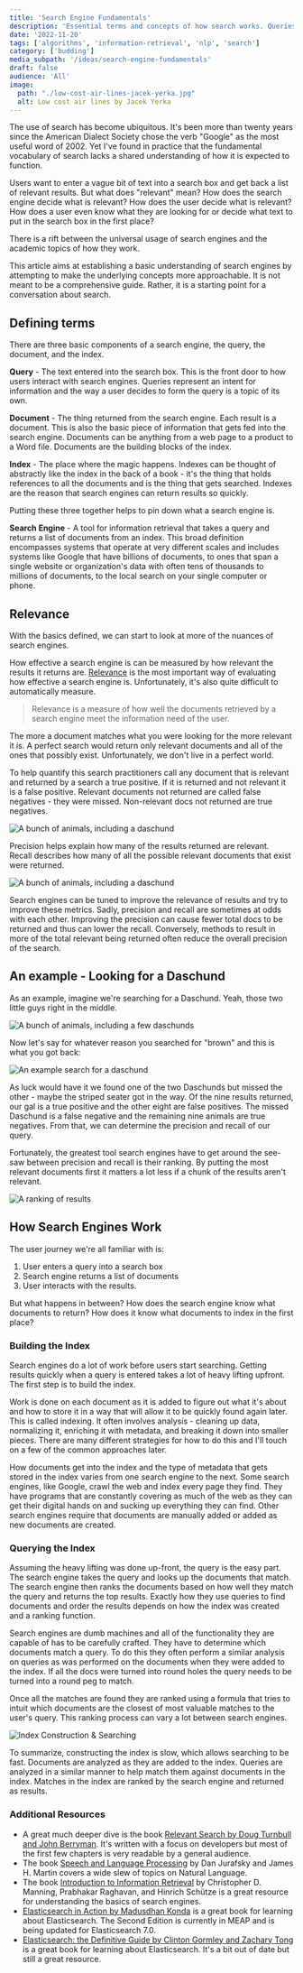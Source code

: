 ```yaml
---
title: 'Search Engine Fundamentals'
description: 'Essential terms and concepts of how search works. Queries, indexes, & relevance.'
date: '2022-11-20'
tags: ['algorithms', 'information-retrieval', 'nlp', 'search']
category: ['budding']
media_subpath: '/ideas/search-engine-fundamentals'
draft: false
audience: 'All'
image:
  path: "./low-cost-air-lines-jacek-yerka.jpg"
  alt: Low cost air lines by Jacek Yerka
---
```


The use of search has become ubiquitous. It's been more than twenty years since the American Dialect Society chose the verb "Google" as the most useful word of 2002. Yet I've found in practice that the fundamental vocabulary of search lacks a shared understanding of how it is expected to function.

Users want to enter a vague bit of text into a search box and get back a list of relevant results. But what does "relevant" mean? How does the search engine decide what is relevant? How does the user decide what is relevant? How does a user even know what they are looking for or decide what text to put in the search box in the first place?

There is a rift between the universal usage of search engines and the academic topics of how they work.

This article aims at establishing a basic understanding of search engines by attempting to make the underlying concepts more approachable. It is not meant to be a comprehensive guide. Rather, it is a starting point for a conversation about search.

## Defining terms

There are three basic components of a search engine, the query, the document, and the index.

**Query** - The text entered into the search box. This is the front door to how users interact with search engines. Queries represent an intent for information and the way a user decides to form the query is a topic of its own.

**Document** - The thing returned from the search engine. Each result is a document. This is also the basic piece of information that gets fed into the search engine. Documents can be anything from a web page to a product to a Word file. Documents are the building blocks of the index.

**Index** - The place where the magic happens. Indexes can be thought of abstractly like the index in the back of a book - it's the thing that holds references to all the documents and is the thing that gets searched. Indexes are the reason that search engines can return results so quickly.

Putting these three together helps to pin down what a search engine is.

**Search Engine** - A tool for information retrieval that takes a query and returns a list of documents from an index. This broad definition encompasses systems that operate at very different scales and includes systems like Google that have billions of documents, to ones that span a single website or organization's data with often tens of thousands to millions of documents, to the local search on your single computer or phone.

## Relevance

With the basics defined, we can start to look at more of the nuances of search engines.

How effective a search engine is can be measured by how relevant the results it returns are. [Relevance](<https://en.wikipedia.org/wiki/Relevance_(information_retrieval)>) is the most important way of evaluating how effective a search engine is. Unfortunately, it's also quite difficult to automatically measure.

> Relevance is a measure of how well the documents retrieved by a search engine meet the information need of the user.

The more a document matches what you were looking for the more relevant it is. A perfect search would return only relevant documents and all of the ones that possibly exist. Unfortunately, we don't live in a perfect world.

To help quantify this search practitioners call any document that is relevant and returned by a search a true positive. If it is returned and not relevant it is a false positive. Relevant documents not returned are called false negatives - they were missed. Non-relevant docs not returned are true negatives.

<div style="max-width: 680px">
  <img src="./relevance-results.png" alt="A bunch of animals, including a daschund" />
</div>

Precision helps explain how many of the results returned are relevant. Recall describes how many of all the possible relevant documents that exist were returned.

<div style="max-width: 680px">
  <img src="./relevance-ratios.png" alt="A bunch of animals, including a daschund" />
</div>

Search engines can be tuned to improve the relevance of results and try to improve these metrics. Sadly, precision and recall are sometimes at odds with each other. Improving the precision can cause fewer total docs to be returned and thus can lower the recall. Conversely, methods to result in more of the total relevant being returned often reduce the overall precision of the search.

## An example - Looking for a Daschund

As an example, imagine we're searching for a Daschund. Yeah, those two little guys right in the middle.

![A bunch of animals, including a few daschunds](relevance-docs.png)

Now let's say for whatever reason you searched for "brown" and this is what you got back:

![An example search for a daschund](relevance-example.png)

As luck would have it we found one of the two Daschunds but missed the other - maybe the striped seater got in the way. Of the nine results returned, our gal is a true positive and the other eight are false positives. The missed Daschund is a false negative and the remaining nine animals are true negatives. From that, we can determine the precision and recall of our query.

Fortunately, the greatest tool search engines have to get around the see-saw between precision and recall is their ranking. By putting the most relevant documents first it matters a lot less if a chunk of the results aren't relevant.

![A ranking of results](relevance-ranking.png)

## How Search Engines Work

The user journey we're all familiar with is:

1. User enters a query into a search box
2. Search engine returns a list of documents
3. User interacts with the results.

But what happens in between? How does the search engine know what documents to return? How does it know what documents to index in the first place?

### Building the Index

Search engines do a lot of work before users start searching. Getting results quickly when a query is entered takes a lot of heavy lifting upfront. The first step is to build the index.

Work is done on each document as it is added to figure out what it's about and how to store it in a way that will allow it to be quickly found again later. This is called indexing. It often involves analysis - cleaning up data, normalizing it, enriching it with metadata, and breaking it down into smaller pieces. There are many different strategies for how to do this and I'll touch on a few of the common approaches later.

How documents get into the index and the type of metadata that gets stored in the index varies from one search engine to the next. Some search engines, like Google, crawl the web and index every page they find. They have programs that are constantly covering as much of the web as they can get their digital hands on and sucking up everything they can find. Other search engines require that documents are manually added or added as new documents are created.

### Querying the Index

Assuming the heavy lifting was done up-front, the query is the easy part. The search engine takes the query and looks up the documents that match. The search engine then ranks the documents based on how well they match the query and returns the top results. Exactly how they use queries to find documents and order the results depends on how the index was created and a ranking function.

Search engines are dumb machines and all of the functionality they are capable of has to be carefully crafted. They have to determine which documents match a query. To do this they often perform a similar analysis on queries as was performed on the documents when they were added to the index. If all the docs were turned into round holes the query needs to be turned into a round peg to match.

Once all the matches are found they are ranked using a formula that tries to intuit which documents are the closest of most valuable matches to the user's query. This ranking process can vary a lot between search engines.

<div style="max-width: 680px">
  <img src="./index-construction.png" alt="Index Construction & Searching" />
</div>

To summarize, constructing the index is slow, which allows searching to be fast. Documents are analyzed as they are added to the index. Queries are analyzed in a similar manner to help match them against documents in the index. Matches in the index are ranked by the search engine and returned as results.

### Additional Resources

- A great much deeper dive is the book [Relevant Search by Doug Turnbull and John Berryman](https://www.manning.com/books/relevant-search). It's written with a focus on developers but most of the first few chapters is very readable by a general audience.
- The book [Speech and Language Processing](https://web.stanford.edu/~jurafsky/slp3/) by Dan Jurafsky and James H. Martin covers a wide slew of topics on Natural Language.
- The book [Introduction to Information Retrieval](https://nlp.stanford.edu/IR-book/) by Christopher D. Manning, Prabhakar Raghavan, and Hinrich Schütze is a great resource for understanding the basics of search engines.
- [Elasticsearch in Action by Madusdhan Konda](https://www.manning.com/books/elasticsearch-in-action-second-edition) is a great book for learning about Elasticsearch. The Second Edition is currently in MEAP and is being updated for Elasticsearch 7.0.
- [Elasticsearch: the Definitive Guide by Clinton Gormley and Zachary Tong](https://www.oreilly.com/library/view/elasticsearch-the-definitive/9781449358532/) is a great book for learning about Elasticsearch. It's a bit out of date but still a great resource.
